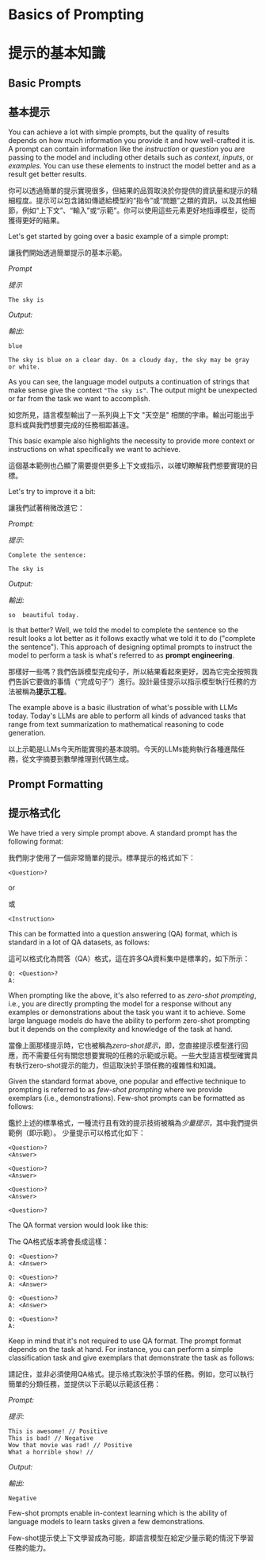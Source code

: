 # Basics of Prompting

# 提示的基本知識

## Basic Prompts

## 基本提示

You can achieve a lot with simple prompts, but the quality of results depends on how much information you provide it and how well-crafted it is. A prompt can contain information like the *instruction* or *question* you are passing to the model and including other details such as *context*, *inputs*, or *examples*. You can use these elements to instruct the model better and as a result get better results.

你可以透過簡單的提示實現很多，但結果的品質取決於你提供的資訊量和提示的精細程度。提示可以包含諸如傳遞給模型的“指令”或“問題”之類的資訊，以及其他細節，例如“上下文”、“輸入”或“示範”。你可以使用這些元素更好地指導模型，從而獲得更好的結果。

Let's get started by going over a basic example of a simple prompt:

讓我們開始透過簡單提示的基本示範。

*Prompt*

*提示*

```
The sky is
```

*Output:*

*輸出:*

```
blue

The sky is blue on a clear day. On a cloudy day, the sky may be gray or white.
```

As you can see, the language model outputs a continuation of strings that make sense give the context `"The sky is"`. The output might be unexpected or far from the task we want to accomplish.

如您所見，語言模型輸出了一系列與上下文 "天空是" 相關的字串。輸出可能出乎意料或與我們想要完成的任務相距甚遠。

This basic example also highlights the necessity to provide more context or instructions on what specifically we want to achieve.

這個基本範例也凸顯了需要提供更多上下文或指示，以確切瞭解我們想要實現的目標。

Let's try to improve it a bit:

讓我們試著稍微改進它：

*Prompt:*

*提示:*

```
Complete the sentence:

The sky is
```

*Output:*

*輸出:*

```
so  beautiful today.
```

Is that better? Well, we told the model to complete the sentence so the result looks a lot better as it follows exactly what we told it to do ("complete the sentence"). This approach of designing optimal prompts to instruct the model to perform a task is what's referred to as **prompt engineering**.

那樣好一些嗎？我們告訴模型完成句子，所以結果看起來更好，因為它完全按照我們告訴它要做的事情（“完成句子”）進行。設計最佳提示以指示模型執行任務的方法被稱為**提示工程**。

The example above is a basic illustration of what's possible with LLMs today. Today's LLMs are able to perform all kinds of advanced tasks that range from text summarization to mathematical reasoning to code generation.

以上示範是LLMs今天所能實現的基本說明。今天的LLMs能夠執行各種進階任務，從文字摘要到數學推理到代碼生成。

## Prompt Formatting

## 提示格式化

We have tried a very simple prompt above. A standard prompt has the following format:

我們剛才使用了一個非常簡單的提示。標準提示的格式如下：

```
<Question>?
```

or

或

```
<Instruction>
```

This can be formatted into a question answering (QA) format, which is standard in a lot of QA datasets, as follows:

這可以格式化為問答（QA）格式，這在許多QA資料集中是標準的，如下所示：

```
Q: <Question>?
A:
```

When prompting like the above, it's also referred to as *zero-shot prompting*, i.e., you are directly prompting the model for a response without any examples or demonstrations about the task you want it to achieve. Some large language models do have the ability to perform zero-shot prompting but it depends on the complexity and knowledge of the task at hand.

當像上面那樣提示時，它也被稱為*zero-shot提示*，即，您直接提示模型進行回應，而不需要任何有關您想要實現的任務的示範或示範。一些大型語言模型確實具有執行zero-shot提示的能力，但這取決於手頭任務的複雜性和知識。

Given the standard format above, one popular and effective technique to prompting is referred to as *few-shot prompting* where we provide exemplars (i.e., demonstrations). Few-shot prompts can be formatted as follows:

鑑於上述的標準格式，一種流行且有效的提示技術被稱為*少量提示*，其中我們提供範例（即示範）。 少量提示可以格式化如下：

```
<Question>?
<Answer>

<Question>?
<Answer>

<Question>?
<Answer>

<Question>?

```

The QA format version would look like this:

The QA格式版本將會長成這樣：

```
Q: <Question>?
A: <Answer>

Q: <Question>?
A: <Answer>

Q: <Question>?
A: <Answer>

Q: <Question>?
A:
```

Keep in mind that it's not required to use QA format. The prompt format depends on the task at hand. For instance, you can perform a simple classification task and give exemplars that demonstrate the task as follows:

請記住，並非必須使用QA格式。提示格式取決於手頭的任務。例如，您可以執行簡單的分類任務，並提供以下示範以示範該任務：

*Prompt:*

*提示:*

```
This is awesome! // Positive
This is bad! // Negative
Wow that movie was rad! // Positive
What a horrible show! //
```

*Output:*

*輸出:*

```
Negative
```

Few-shot prompts enable in-context learning which is the ability of language models to learn tasks given a few demonstrations.

Few-shot提示使上下文學習成為可能，即語言模型在給定少量示範的情況下學習任務的能力。

